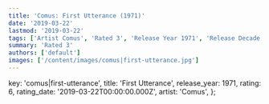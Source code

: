 ```yaml
---
title: 'Comus: First Utterance (1971)'
date: '2019-03-22'
lastmod: '2019-03-22'
tags: ['Artist Comus', 'Rated 3', 'Release Year 1971', 'Release Decade 1970']
summary: 'Rated 3'
authors: ['default']
images: ['/content/images/comus|first-utterance.jpg']
---
```


  key: 'comus|first-utterance',
  title: 'First Utterance',
  release_year: 1971,
  rating: 6,
  rating_date: '2019-03-22T00:00:00.000Z',
  artist: 'Comus',
};

<MusicRating data={data} />
